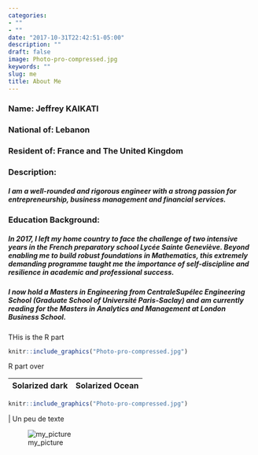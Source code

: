```yaml
---
categories:
- ""
- ""
date: "2017-10-31T22:42:51-05:00"
description: ""
draft: false
image: Photo-pro-compressed.jpg
keywords: ""
slug: me
title: About Me
---
```


### Name: Jeffrey KAIKATI
### National of: Lebanon
### Resident of: France and The United Kingdom
### Description: 

##### I am a well-rounded and rigorous engineer with a strong passion for entrepreneurship, business management and financial services.

### Education Background: 

##### In 2017, I left my home country to face the challenge of two intensive years in the French preparatory school Lycée Sainte Geneviève. Beyond enabling me to build robust foundations in Mathematics, this extremely demanding programme taught me the importance of self-discipline and resilience in academic and professional success.
##### I now hold a Masters in Engineering from CentraleSupélec Engineering School (Graduate School of Université Paris-Saclay) and am currently reading for the Masters in Analytics and Management at London Business School. 



THis is the R part

```r
knitr::include_graphics("Photo-pro-compressed.jpg")
```

R part over

Solarized dark             |  Solarized Ocean
:-------------------------:|:-------------------------:
```r
knitr::include_graphics("Photo-pro-compressed.jpg")
```

  | Un peu de texte
  

![my_picture](Photo-pro-compressed.jpg)

